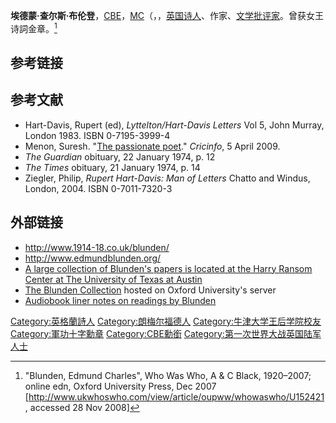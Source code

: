 {{Infobox writer
| name         = 埃德蒙·布伦登<br/>Edmund Blunden
| image        = 
| imagesize    = 
| alt          =
| caption      =
| pseudonym    =
| birth_name    =
| birth_date    = {{birth date|1896|11|1|df=y}}
| birth_place   = 英国[[伦敦|伦敦]]
| death_date    = {{death date and age|1974|1|20|1896|11|1|df=y}}
| death_place   = 英国[[萨福克郡|萨福克郡]]{{tsl|en|Long Melford|长梅尔福德}}
| resting_place = Holy Trinity Church, Long Melford
| resting_place_coordinates =
| occupation   = 诗人、作家
| nationality  = [[英国|英国]]
| ethnicity    =
| citizenship  =
| education    = [[基督公學|基督公學]]、[[牛津大学王后学院|牛津大学王后学院]]
| alma_mater   =
| period       =
| genre        =
| subject      =
| movement     =
| notableworks =《''Poems 1913 and 1914''》、《''An Elegy and Other Poems''》、《''Cricket Country''》和《''Poems on Japan''》
| spouse       = 玛丽·戴恩斯<br>希尔瓦·诺曼<br>克莱尔·玛格丽特·波因廷
| partner      = 
| children     = 
| relatives    =
| influences   =
| influenced   =
| awards       = [[軍功十字勳章|軍功十字勳章]]、[[大英帝國勳章|大英帝國勳章]]、女王诗歌奖金奖
| signature    =
| website      =
| portaldisp   =
}}

'''埃德蒙·查尔斯·布伦登'''，[[英帝國司令勳章|CBE]]，[[軍功十字勳章|MC]]（{{lang-en|Edmund Charles Blunden}}，{{bd|1896年|11月1日|1974年|1月20日|Blunden, Edmund}}，[[英国|英国]][[诗人|诗人]]、作家、[[文学批评|文学批评家]]。曾获女王诗詞金章。<ref name=whoswho>"Blunden, Edmund Charles", Who Was Who, A & C Black, 1920–2007; online edn, Oxford University Press, Dec 2007 [http://www.ukwhoswho.com/view/article/oupww/whowaswho/U152421, accessed 28 Nov 2008]{{Dead link|date=2019年12月 |bot=InternetArchiveBot |fix-attempted=yes }}</ref>

==参考链接==
{{reflist}}

==参考文献==
<div class='references-small'>
*Hart-Davis, Rupert (ed), ''Lyttelton/Hart-Davis Letters'' Vol 5, John Murray, London 1983. ISBN 0-7195-3999-4
*Menon, Suresh. "[http://content.cricinfo.com/magazine/content/story/398309.html?CMP=NLC-DLY The passionate poet]{{Webarchive|url=https://archive.is/20130119235405/http://content.cricinfo.com/magazine/content/story/398309.html?CMP=NLC-DLY |date=2013-01-19 }}." ''Cricinfo'', 5 April 2009.
*''The Guardian'' obituary, 22 January 1974, p. 12
*''The Times'' obituary, 21 January 1974, p. 14
*Ziegler, Philip, ''Rupert Hart-Davis: Man of Letters'' Chatto and Windus, London, 2004. ISBN 0-7011-7320-3
</div>

==外部链接==
{{Wikiquote}}
<div class='references-small'>
*http://www.1914-18.co.uk/blunden/ {{Wayback|url=http://www.1914-18.co.uk/blunden/ |date=20210115154032 }}
*http://www.edmundblunden.org/ {{Wayback|url=http://www.edmundblunden.org/ |date=20201128143447 }}
*[https://web.archive.org/web/20190323013106/https://www.hrc.utexas.edu/collections/manuscripts/  A large collection of Blunden's papers is located at the Harry Ransom Center at The University of Texas at Austin]
*[http://www.oucs.ox.ac.uk/ww1lit/collections/blunden The Blunden Collection] {{Wayback|url=http://www.oucs.ox.ac.uk/ww1lit/collections/blunden |date=20200215234609 }} hosted on Oxford University's server
*[http://www.ltmrecordings.com/artistsriflesaudioCD.html Audiobook liner notes on readings by Blunden]{{Wayback|url=http://www.ltmrecordings.com/artistsriflesaudioCD.html |date=20200822213114 }}
</div>
{{Authority control}}
{{DEFAULTSORT:Blunden, Edmund}}
[[Category:英格蘭詩人|Category:英格蘭詩人]]
[[Category:朗梅尔福德人|Category:朗梅尔福德人]]
[[Category:牛津大学王后学院校友|Category:牛津大学王后学院校友]]
[[Category:軍功十字勳章|Category:軍功十字勳章]]
[[Category:CBE勳銜|Category:CBE勳銜]]
[[Category:第一次世界大战英国陆军人士|Category:第一次世界大战英国陆军人士]]